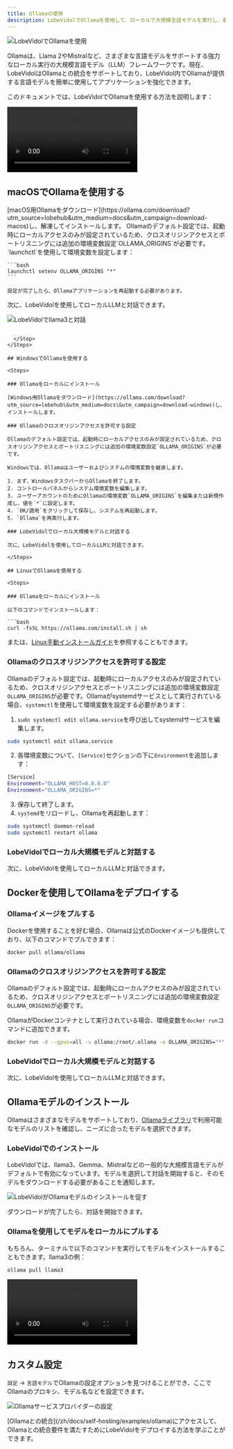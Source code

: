 ```yaml
---
title: Ollamaの使用
description: LobeVidolでOllamaを使用して、ローカルで大規模言語モデルを実行し、最先端のAI体験を得る方法を学びましょう。
---
```


<img
src="https://oss.vidol.chat/docs/2024/12/0f160cc1e55e34f5584eb06ea5e45562.png"
alt="LobeVidolでOllamaを使用"
className="w-full"
/>

Ollamaは、Llama 2やMistralなど、さまざまな言語モデルをサポートする強力なローカル実行の大規模言語モデル（LLM）フレームワークです。現在、LobeVidolはOllamaとの統合をサポートしており、LobeVidol内でOllamaが提供する言語モデルを簡単に使用してアプリケーションを強化できます。

このドキュメントでは、LobeVidolでOllamaを使用する方法を説明します：

<video 
src="https://oss.vidol.chat/assets/559f37829d94092c1615607e7c5837b5.mp4"
className="w-full"
controls
/>

## macOSでOllamaを使用する

<Steps>
  <Step title="Ollamaをローカルにインストール">
    [macOS用Ollamaをダウンロード](https://ollama.com/download?utm_source=lobehub&utm_medium=docs&utm_campaign=download-macos)し、解凍してインストールします。
  </Step>

  <Step title="Ollamaのクロスオリジンアクセスを許可する設定">
    Ollamaのデフォルト設定では、起動時にローカルアクセスのみが設定されているため、クロスオリジンアクセスとポートリスニングには追加の環境変数設定`OLLAMA_ORIGINS`が必要です。`launchctl`を使用して環境変数を設定します：

````
```bash
launchctl setenv OLLAMA_ORIGINS "*"
```

設定が完了したら、Ollamaアプリケーションを再起動する必要があります。
````

  </Step>

  <Step title="LobeVidolでローカル大規模モデルと対話する">
    次に、LobeVidolを使用してローカルLLMと対話できます。

<img
  src="https://oss.vidol.chat/assets/9cc8ac00cfe1eb7397e7206755c79f0a.webp"
  alt="LobeVidolでllama3と対話"
  className="w-full"
/>
```

  </Step>
</Steps>

## WindowsでOllamaを使用する

<Steps>

### Ollamaをローカルにインストール

[Windows用Ollamaをダウンロード](https://ollama.com/download?utm_source=lobehub\&utm_medium=docs\&utm_campaign=download-windows)し、インストールします。

### Ollamaのクロスオリジンアクセスを許可する設定

Ollamaのデフォルト設定では、起動時にローカルアクセスのみが設定されているため、クロスオリジンアクセスとポートリスニングには追加の環境変数設定`OLLAMA_ORIGINS`が必要です。

Windowsでは、Ollamaはユーザーおよびシステムの環境変数を継承します。

1. まず、WindowsタスクバーからOllamaを終了します。
2. コントロールパネルからシステム環境変数を編集します。
3. ユーザーアカウントのためにOllamaの環境変数`OLLAMA_ORIGINS`を編集または新規作成し、値を`*`に設定します。
4. `OK/適用`をクリックして保存し、システムを再起動します。
5. `Ollama`を再実行します。

### LobeVidolでローカル大規模モデルと対話する

次に、LobeVidolを使用してローカルLLMと対話できます。

</Steps>

## LinuxでOllamaを使用する

<Steps>

### Ollamaをローカルにインストール

以下のコマンドでインストールします：

```bash
curl -fsSL https://ollama.com/install.sh | sh
```

または、[Linux手動インストールガイド](https://github.com/ollama/ollama/blob/main/docs/linux.md)を参照することもできます。

### Ollamaのクロスオリジンアクセスを許可する設定

Ollamaのデフォルト設定では、起動時にローカルアクセスのみが設定されているため、クロスオリジンアクセスとポートリスニングには追加の環境変数設定`OLLAMA_ORIGINS`が必要です。Ollamaがsystemdサービスとして実行されている場合、`systemctl`を使用して環境変数を設定する必要があります：

1. `sudo systemctl edit ollama.service`を呼び出してsystemdサービスを編集します。

```bash
sudo systemctl edit ollama.service
```

2. 各環境変数について、`[Service]`セクションの下に`Environment`を追加します：

```bash
[Service]
Environment="OLLAMA_HOST=0.0.0.0"
Environment="OLLAMA_ORIGINS=*"
```

3. 保存して終了します。
4. `systemd`をリロードし、Ollamaを再起動します：

```bash
sudo systemctl daemon-reload
sudo systemctl restart ollama
```

### LobeVidolでローカル大規模モデルと対話する

次に、LobeVidolを使用してローカルLLMと対話できます。

</Steps>

## Dockerを使用してOllamaをデプロイする

<Steps>

### Ollamaイメージをプルする

Dockerを使用することを好む場合、Ollamaは公式のDockerイメージも提供しており、以下のコマンドでプルできます：

```bash
docker pull ollama/ollama
```

### Ollamaのクロスオリジンアクセスを許可する設定

Ollamaのデフォルト設定では、起動時にローカルアクセスのみが設定されているため、クロスオリジンアクセスとポートリスニングには追加の環境変数設定`OLLAMA_ORIGINS`が必要です。

OllamaがDockerコンテナとして実行されている場合、環境変数を`docker run`コマンドに追加できます。

```bash
docker run -d --gpus=all -v ollama:/root/.ollama -e OLLAMA_ORIGINS="*" -p 11434:11434 --name ollama ollama/ollama
```

### LobeVidolでローカル大規模モデルと対話する

次に、LobeVidolを使用してローカルLLMと対話できます。

</Steps>

## Ollamaモデルのインストール

Ollamaはさまざまなモデルをサポートしており、[Ollamaライブラリ](https://ollama.com/library)で利用可能なモデルのリストを確認し、ニーズに合ったモデルを選択できます。

### LobeVidolでのインストール

LobeVidolでは、llama3、Gemma、Mistralなどの一般的な大規模言語モデルがデフォルトで有効になっています。モデルを選択して対話を開始すると、そのモデルをダウンロードする必要があることを通知します。

<img
src="https://oss.vidol.chat/assets/ff4103dcb1454facaed4152031f3c1f1.webp"
alt="LobeVidolがOllamaモデルのインストールを促す"
className="w-full"
/>

ダウンロードが完了したら、対話を開始できます。

### Ollamaを使用してモデルをローカルにプルする

もちろん、ターミナルで以下のコマンドを実行してモデルをインストールすることもできます。llama3の例：

```bash
ollama pull llama3
```

<video
src="https://oss.vidol.chat/assets/4766a319ab3a0c0d8a5683c646f1b25d.mp4"
className="w-full"
controls
/>

## カスタム設定

`設定` -> `言語モデル`でOllamaの設定オプションを見つけることができ、ここでOllamaのプロキシ、モデル名などを設定できます。

<img
src="https://oss.vidol.chat/assets/4ba8d404c0e4c8875235a115ccf59621.webp"
alt="Ollamaサービスプロバイダーの設定"
className="w-full"
/>

<Note>
  [Ollamaとの統合](/zh/docs/self-hosting/examples/ollama)にアクセスして、Ollamaとの統合要件を満たすためにLobeVidolをデプロイする方法を学ぶことができます。
</Note>

